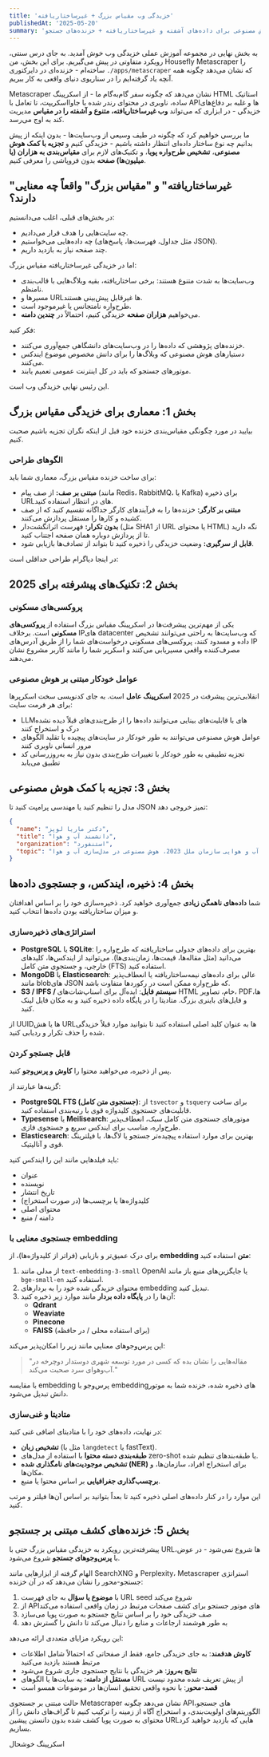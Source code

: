 ```yaml
---
title: 'خزیدگی وب مقیاس بزرگ + غیرساختاریافته'
publishedAt: '2025-05-20'
summary: 'تجزیه با کمک هوش مصنوعی برای داده‌های آشفته و غیرساختاریافته + خزنده‌های جستجو'
---
```


به بخش نهایی در مجموعه آموزش عملی خزیدگی وب خوش آمدید. به جای درس سنتی، رویکرد متفاوتی در پیش می‌گیریم. برای این بخش، من Housefly Metascraper را ساخته‌ام - خزنده‌ای در دایرکتوری `./apps/metascraper` که نشان می‌دهد چگونه همه آنچه یاد گرفته‌ایم را در سناریوی دنیای واقعی به کار ببریم.

Metascraper نشان می‌دهد که چگونه سفر گام‌به‌گام ما - از اسکرپینگ HTML استاتیک ساده، ناوبری در محتوای رندر شده با جاوااسکریپت، تا تعامل با APIها و غلبه بر دفاع‌های خزیدگی - در ابزاری که می‌تواند **وب غیرساختاریافته، متنوع و آشفته را در مقیاس** مدیریت کند به اوج می‌رسد.

ما بررسی خواهیم کرد که چگونه در طیف وسیعی از وب‌سایت‌ها - بدون اینکه از پیش بدانیم چه نوع ساختار داده‌ای انتظار داشته باشیم - خزیدگی کنیم و **تجزیه با کمک هوش مصنوعی**، **تشخیص طرح‌واره پویا**، و تکنیک‌های لازم برای **مقیاس‌بندی به هزاران (یا میلیون‌ها) صفحه** بدون فروپاشی را معرفی کنیم.

## "غیرساختاریافته" و "مقیاس بزرگ" واقعاً چه معنایی دارند؟

در بخش‌های قبلی، اغلب می‌دانستیم:
- چه سایت‌هایی را هدف قرار می‌دادیم.
- چه داده‌هایی می‌خواستیم (مثل جداول، فهرست‌ها، پاسخ‌های JSON).
- چند صفحه نیاز به بازدید داریم.

اما در خزیدگی غیرساختاریافته مقیاس بزرگ:
- وب‌سایت‌ها به شدت متنوع هستند: برخی ساختاریافته، بقیه وبلاگ‌هایی با قالب‌بندی نامنظم.
- مسیرها و URLها غیرقابل پیش‌بینی هستند.
- طرح‌واره نامتجانس یا غیرموجود است.
- می‌خواهیم **هزاران صفحه** خزیدگی کنیم، احتمالاً در **چندین دامنه**.

فکر کنید:
- خزنده‌های پژوهشی که داده‌ها را در وب‌سایت‌های دانشگاهی جمع‌آوری می‌کنند.
- دستیارهای هوش مصنوعی که وبلاگ‌ها را برای دانش مخصوص موضوع ایندکس می‌کنند.
- موتورهای جستجو که باید در کل اینترنت عمومی تعمیم یابند.

این رئیس نهایی خزیدگی وب است.

## بخش 1: معماری برای خزیدگی مقیاس بزرگ

بیایید در مورد چگونگی مقیاس‌بندی خزنده خود قبل از اینکه نگران تجزیه باشیم صحبت کنیم.

### الگوهای طراحی

برای ساخت خزنده مقیاس بزرگ، معماری شما باید:
- **مبتنی بر صف:** از صف پیام (مانند Redis، RabbitMQ، یا Kafka) برای ذخیره URLهای در انتظار استفاده کنید.
- **مبتنی بر کارگر:** خزنده‌ها را به فرآیندهای کارگر جداگانه تقسیم کنید که از صف کشیده و کارها را مستقل پردازش می‌کنند.
- **بدون تکرار:** فهرست اثرانگشت‌دار (مثل SHA1 از URL یا محتوای HTML) نگه دارید تا از پردازش دوباره همان صفحه اجتناب کنید.
- **قابل از سرگیری:** وضعیت خزیدگی را ذخیره کنید تا بتواند از تصادف‌ها بازیابی شود.

در اینجا دیاگرام طراحی حداقلی است:

## بخش 2: تکنیک‌های پیشرفته برای 2025

### پروکسی‌های مسکونی

یکی از مهم‌ترین پیشرفت‌ها در اسکرپینگ مقیاس بزرگ استفاده از **پروکسی‌های مسکونی** است. برخلاف IPهای datacenter که وب‌سایت‌ها به راحتی می‌توانند تشخیص داده و مسدود کنند، پروکسی‌های مسکونی درخواست‌های شما را از طریق آدرس‌های IP مصرف‌کننده واقعی مسیریابی می‌کنند و اسکرپر شما را مانند کاربر مشروع نشان می‌دهند.

### عوامل خودکار مبتنی بر هوش مصنوعی

انقلابی‌ترین پیشرفت در 2025 **اسکرپینگ عامل** است. به جای کدنویسی سخت اسکرپرها برای هر فرمت سایت:

- LLMهای با قابلیت‌های بینایی می‌توانند داده‌ها را از طرح‌بندی‌های قبلاً دیده نشده درک و استخراج کنند
- عوامل هوش مصنوعی می‌توانند به طور خودکار در سایت‌های پیچیده با تقلید الگوهای مرور انسانی ناوبری کنند
- تجزیه تطبیقی به طور خودکار با تغییرات طرح‌بندی بدون نیاز به به‌روزرسانی کد تطبیق می‌یابد

## بخش 3: تجزیه با کمک هوش مصنوعی

مدل را تنظیم کنید یا مهندسی پرامپت کنید تا JSON تمیز خروجی دهد:

```json
{
  "name": "دکتر ماریا لوپز",
  "title": "دانشمند آب و هوا",
  "organization": "استنفورد",
  "topic": "نشست آب و هوایی سازمان ملل 2023، هوش مصنوعی در مدل‌سازی آب و هوا"
}
```

## بخش 4: ذخیره، ایندکس، و جستجوی داده‌ها

شما **داده‌های ناهمگن زیادی** جمع‌آوری خواهید کرد. ذخیره‌سازی خود را بر اساس اهدافتان و میزان ساختاریافته بودن داده‌ها انتخاب کنید.

### استراتژی‌های ذخیره‌سازی

- **PostgreSQL** یا **SQLite**: بهترین برای داده‌های جدولی ساختاریافته که طرح‌واره را می‌دانید (مثل مقاله‌ها، قیمت‌ها، زمان‌بندی‌ها). می‌توانید از ایندکس‌ها، کلیدهای خارجی، و جستجوی متن کامل (FTS) استفاده کنید.
- **MongoDB** یا **Elasticsearch**: عالی برای داده‌های نیمه‌ساختاریافته یا انعطاف‌پذیر مانند blob‌های JSON که طرح‌واره ممکن است در رکوردها متفاوت باشد.
- **S3 / IPFS / سیستم فایل**: ایده‌آل برای اسناپ‌شات‌های HTML خام، تصاویر، PDFها، و فایل‌های باینری بزرگ. متادیتا را در پایگاه داده ذخیره کنید و به مکان فایل لینک کنید.

از UUIDها یا هش URLها به عنوان کلید اصلی استفاده کنید تا بتوانید موارد قبلاً خزیدگی شده را حذف تکرار و ردیابی کنید.

### قابل جستجو کردن

پس از ذخیره، می‌خواهید محتوا را **کاوش و پرس‌وجو** کنید.

گزینه‌ها عبارتند از:

- **PostgreSQL FTS (جستجوی متن کامل)**: از `tsvector` و `tsquery` برای ساخت قابلیت‌های جستجوی کلیدواژه قوی با رتبه‌بندی استفاده کنید.
- **Typesense** یا **Meilisearch**: موتورهای جستجوی متن کامل سبک، انعطاف‌پذیر طرح‌واره، مناسب برای ایندکس سریع و جستجوی فازی.
- **Elasticsearch**: بهترین برای موارد استفاده پیچیده‌تر جستجو یا لاگ‌ها، با فیلترینگ قوی و آنالیتیک.

باید فیلدهایی مانند این را ایندکس کنید:
- عنوان
- نویسنده
- تاریخ انتشار
- کلیدواژه‌ها یا برچسب‌ها (در صورت استخراج)
- محتوای اصلی
- دامنه / منبع

### جستجوی معنایی با embedding

برای درک عمیق‌تر و بازیابی (فراتر از کلیدواژه‌ها)، از **embedding متن** استفاده کنید:

1. از مدلی مانند `text-embedding-3-small` OpenAI یا جایگزین‌های منبع باز مانند `bge-small-en` استفاده کنید.
2. محتوای خزیدگی شده خود را به بردارهای embedding تبدیل کنید.
3. آن‌ها را در **پایگاه داده بردار** مانند موارد زیر ذخیره کنید:
   - **Qdrant**
   - **Weaviate**
   - **Pinecone**
   - **FAISS** (برای استفاده محلی / در حافظه)

این پرس‌وجوهای معنایی مانند زیر را امکان‌پذیر می‌کند:
> "مقاله‌هایی را نشان بده که کسی در مورد توسعه شهری دوستدار دوچرخه در آب‌وهوای سرد صحبت می‌کند."

با مقایسه embedding پرس‌وجو با embeddingهای ذخیره شده، خزنده شما به موتور دانش تبدیل می‌شود.

### متادیتا و غنی‌سازی

در نهایت، داده‌های خود را با متادیتای اضافی غنی کنید:

- **تشخیص زبان** (مثل با `langdetect` یا fastText).
- **طبقه‌بندی دسته محتوا** با استفاده از مدل‌های zero-shot یا طبقه‌بندهای تنظیم شده.
- **تشخیص موجودیت‌های نامگذاری شده (NER)** برای استخراج افراد، سازمان‌ها، و مکان‌ها.
- **برچسب‌گذاری جغرافیایی** بر اساس محتوا یا منبع.

این موارد را در کنار داده‌های اصلی ذخیره کنید تا بعداً بتوانید بر اساس آن‌ها فیلتر و مرتب کنید.

## بخش 5: خزنده‌های کشف مبتنی بر جستجو

پیشرفته‌ترین رویکرد به خزیدگی مقیاس بزرگ حتی با URLها شروع نمی‌شود - در عوض، با **پرس‌وجوهای جستجو** شروع می‌شود.

الهام گرفته از ابزارهایی مانند SearchXNG و Perplexity، Metascraper استراتژی جستجو-محور را نشان می‌دهد که در آن خزنده:

1. با **موضوع یا سؤال** به جای فهرست URL seed شروع می‌کند
2. از APIهای موتور جستجو برای کشف صفحات مرتبط در زمان واقعی استفاده می‌کند
3. صف خزیدگی خود را بر اساس نتایج جستجو به صورت پویا می‌سازد
4. به طور هوشمند ارجاعات و منابع را دنبال می‌کند تا دانش را گسترش دهد

این رویکرد مزایای متعددی ارائه می‌دهد:

- **کاوش هدفمند**: به جای خزیدگی جامع، فقط از صفحاتی که احتمالاً شامل اطلاعات مرتبط هستند بازدید می‌کنید
- **نتایج به‌روز**: هر خزیدگی با نتایج جستجوی جاری شروع می‌شود
- **مستقل از دامنه**: به سایت‌ها یا الگوهای URL از پیش تعریف شده محدود نیست
- **قصد-محور**: با نحوه واقعی تحقیق انسان‌ها در موضوعات همسو است

حالت مبتنی بر جستجوی Metascraper نشان می‌دهد چگونه APIهای جستجو، الگوریتم‌های اولویت‌بندی، و استخراج آگاه از زمینه را ترکیب کنیم تا گراف‌های دانش را از محتوای به صورت پویا کشف شده بدون دانستن پیشین URLهایی که بازدید خواهید کرد بسازیم.

اسکرپینگ خوشحال